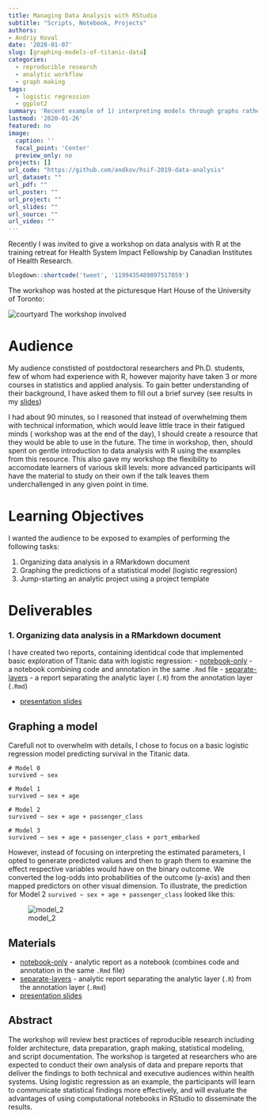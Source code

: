 ```yaml
---
title: Managing Data Analysis with RStudio 
subtitle: "Scripts, Notebook, Projects"
authors: 
- Andriy Koval
date: '2020-01-07'
slug: [graphing-models-of-titanic-data]
categories:
  - reproducible research
  - analytic workflow
  - graph making
tags:
  - logistic regression
  - ggplot2
summary: 'Recent example of 1) interpreting models through graphs rather than parameters 2) using self-contains RMarkdown notebook vs .R + .Rmd split  '
lastmod: '2020-01-26'
featured: no
image:
  caption: ''
  focal_point: 'Center'
  preview_only: no
projects: []
url_code: "https://github.com/andkov/hsif-2019-data-analysis"
url_dataset: ""
url_pdf: ""
url_poster: ""
url_project: ""
url_slides: ""
url_source: ""
url_video: ""
---
```



Recently I was invited to give a workshop on data analysis with R at the training retreat for Health System Impact Fellowship by Canadian Institutes of Health Research. 

```r
blogdown::shortcode('tweet', '1199435489897517059')
```

The workshop was hosted at the picturesque Hart House of the University of Toronto:

![courtyard](university-toronto-courtyard.jpg)
The workshop involved 

# Audience 

My audience constisted of postdoctoral researchers and Ph.D. students, few of whom had experience with R, however majority have taken 3 or more courses in statistics and applied analysis. To gain better understanding of their background, I have asked them to fill out a brief survey (see results in my [slides]) 

I had about 90 minutes, so I reasoned that instead of overwhelming them with technical information, which would leave little trace in their fatigued minds ( workshop was at the end of the day), I should create a resource that they would be able to use in the future. The time in workshop, then, should spent on gentle introduction to data analysis with R using the examples from this resource.  This also gave my workshop the flexibility to accomodate learners of various skill levels: more advanced participants will have the material to study on their own if the talk leaves them underchallenged in any given point in time. 

# Learning Objectives

I wanted the audience to be exposed to examples of performing the following tasks: 

1. Organizing data analysis in a RMarkdown document  
2. Graphing the predictions of a statistical model (logistic regression)  
3. Jump-starting an analytic project using a project template  

# Deliverables

### 1. Organizing data analysis in a RMarkdown document  

I have created two reports, containing identidcal code that implemented basic exploration of Titanic data with logistic regression:
- [notebook-only](https://raw.githack.com/andkov/hsif-2019-data-analysis/master/analysis/titanic-notebook-only/titanic-notebook.html) - a notebook combining code and annotation in the same `.Rmd` file
- [separate-layers](https://raw.githack.com/andkov/hsif-2019-data-analysis/master/analysis/titanic-separate-layers/titanic.html) - a report separating the analytic layer (`.R`) from the annotation layer (`.Rmd`)


- [presentation slides](https://raw.githack.com/andkov/hsif-2019-data-analysis/master/libs/materials/HSIF-Toronto-2019-11-26-data-analysis-workshop.pdf) 







## Graphing a model

Carefull not to overwhelm with details, I chose to focus on a basic logistic regression model predicting survival in the Titanic data.

```
# Model 0
survived ~ sex

# Model 1
survived ~ sex + age

# Model 2
survived ~ sex + age + passenger_class

# Model 3
survived ~ sex + age + passenger_class + port_embarked

```
However, instead of focusing on interpreting the estimated parameters, I opted to generate predicted values and then to graph them to examine the effect respective variables would have on the binary outcome. We converted the log-odds into probabilities of the outcome (y-axis) and then mapped predictors on other visual dimension. To illustrate, the prediction for Model 2 `survived ~ sex + age + passenger_class` looked like this:

![model_2](model2.png)


[slides]:https://raw.githack.com/andkov/hsif-2019-data-analysis/master/libs/materials/HSIF-Toronto-2019-11-26-data-analysis-workshop.pdf

## Materials

- [notebook-only](https://raw.githack.com/andkov/hsif-2019-data-analysis/master/analysis/titanic-notebook-only/titanic-notebook.html) - analytic report as a notebook (combines code and annotation in the same `.Rmd` file)
- [separate-layers](https://raw.githack.com/andkov/hsif-2019-data-analysis/master/analysis/titanic-separate-layers/titanic.html) - analytic report separating the analytic layer (`.R`) from the annotation layer (`.Rmd`)
- [presentation slides](https://raw.githack.com/andkov/hsif-2019-data-analysis/master/libs/materials/HSIF-Toronto-2019-11-26-data-analysis-workshop.pdf) 

## Abstract

The workshop will review best practices of reproducible research including folder architecture, data preparation, graph making, statistical modeling, and script documentation. The workshop is targeted at researchers who are expected to conduct their own analysis of data and prepare reports that deliver the findings to both technical and executive audiences within health systems. Using logistic regression as an example, the participants will learn to communicate statistical findings more effectively, and will evaluate the advantages of using computational notebooks in RStudio to disseminate the results.

